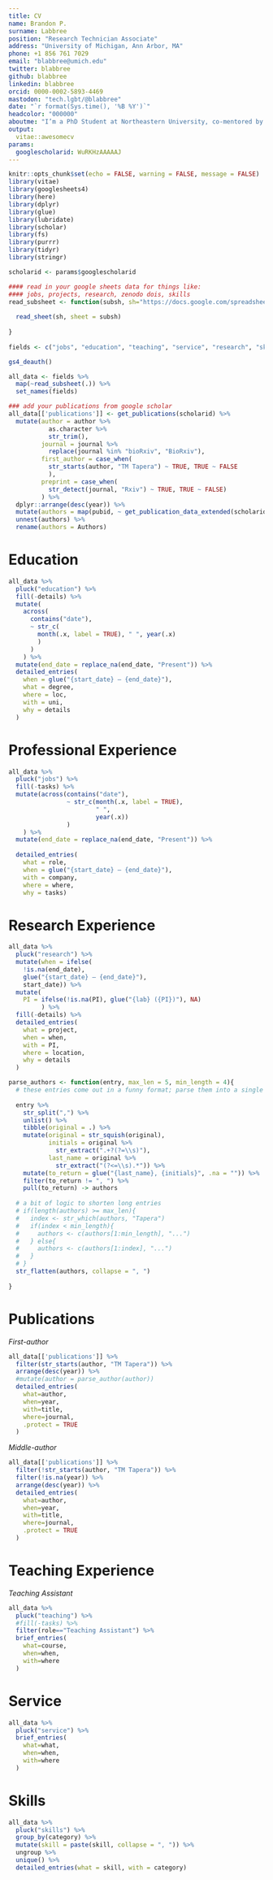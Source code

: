 ```yaml
---
title: CV
name: Brandon P.
surname: Labbree
position: "Research Technician Associate"
address: "University of Michigan, Ann Arbor, MA"
phone: +1 856 761 7029
email: "blabbree@umich.edu"
twitter: blabbree
github: blabbree
linkedin: blabbree
orcid: 0000-0002-5893-4469
mastodon: "tech.lgbt/@blabbree"
date: "`r format(Sys.time(), '%B %Y')`"
headcolor: "000000"
aboutme: "I’m a PhD Student at Northeastern University, co-mentored by Varun Mishra and Stephen Intille. I study how to detect and intervene on mental health crises from personal devices like mobile phones and smart watches."
output: 
  vitae::awesomecv
params:
  googlescholarid: WuRKHzAAAAAJ
---
```


<!-- major acknowledgement to https://github.com/seabbs/cv -->

```r

knitr::opts_chunk$set(echo = FALSE, warning = FALSE, message = FALSE)
library(vitae)
library(googlesheets4)
library(here)
library(dplyr)
library(glue)
library(lubridate)
library(scholar)
library(fs)
library(purrr)
library(tidyr)
library(stringr)

scholarid <- params$googlescholarid
```

```r
#### read in your google sheets data for things like:
#### jobs, projects, research, zenodo dois, skills
read_subsheet <- function(subsh, sh="https://docs.google.com/spreadsheets/d/1DJaiTx__pM6QKsmumNknQjjZnhu-95-P_JaxUnuKOqM/edit?usp=sharing"){
  
  read_sheet(sh, sheet = subsh)
  
}
  
fields <- c("jobs", "education", "teaching", "service", "research", "skills")

gs4_deauth()

all_data <- fields %>%
  map(~read_subsheet(.)) %>%
  set_names(fields)

### add your publications from google scholar
all_data[['publications']] <- get_publications(scholarid) %>% 
  mutate(author = author %>% 
           as.character %>%
           str_trim(),
         journal = journal %>% 
           replace(journal %in% "bioRxiv", "BioRxiv"), 
         first_author = case_when(
           str_starts(author, "TM Tapera") ~ TRUE, TRUE ~ FALSE
           ),
         preprint = case_when(
           str_detect(journal, "Rxiv") ~ TRUE, TRUE ~ FALSE)
         ) %>% 
  dplyr::arrange(desc(year)) %>%
  mutate(authors = map(pubid, ~ get_publication_data_extended(scholarid, .x))) %>%
  unnest(authors) %>%
  rename(authors = Authors)


```

# Education

```r
all_data %>%
  pluck("education") %>%
  fill(-details) %>%
  mutate(
    across(
      contains("date"),
      ~ str_c(
        month(.x, label = TRUE), " ", year(.x)
        )
      )
    ) %>%
  mutate(end_date = replace_na(end_date, "Present")) %>%
  detailed_entries(
    when = glue("{start_date} — {end_date}"),
    what = degree,
    where = loc,
    with = uni,
    why = details
  )
```

# Professional Experience

```r
all_data %>%
  pluck("jobs") %>%
  fill(-tasks) %>%
  mutate(across(contains("date"), 
                ~ str_c(month(.x, label = TRUE),
                        " ",
                        year(.x))
                )
    ) %>%
  mutate(end_date = replace_na(end_date, "Present")) %>%
  
  detailed_entries(
    what = role,
    when = glue("{start_date} — {end_date}"),
    with = company,
    where = where,
    why = tasks)
```

# Research Experience

```r
all_data %>%
  pluck("research") %>%
  mutate(when = ifelse(
    !is.na(end_date), 
    glue("{start_date} — {end_date}"),
    start_date)) %>%
  mutate(
    PI = ifelse(!is.na(PI), glue("{lab} ({PI})"), NA)
         ) %>%
  fill(-details) %>%
  detailed_entries(
    what = project,
    when = when,
    with = PI,
    where = location,
    why = details
  )
```

```r
parse_authors <- function(entry, max_len = 5, min_length = 4){
  # these entries come out in a funny format; parse them into a single character vector
  
  entry %>%
    str_split(",") %>%
    unlist() %>%
    tibble(original = .) %>%
    mutate(original = str_squish(original),
           initials = original %>%
             str_extract(".+?(?=\\s)"),
           last_name = original %>%
             str_extract("(?<=\\s).*")) %>%
    mutate(to_return = glue("{last_name}, {initials}", .na = "")) %>%
    filter(to_return != ", ") %>%
    pull(to_return) -> authors
  
  # a bit of logic to shorten long entries
  # if(length(authors) >= max_len){
  #   index <- str_which(authors, "Tapera")
  #   if(index < min_length){
  #     authors <- c(authors[1:min_length], "...")
  #   } else{
  #     authors <- c(authors[1:index], "...")
  #   }
  # }
  str_flatten(authors, collapse = ", ")
  
}

```

# Publications

*First-author*

```r
all_data[['publications']] %>%
  filter(str_starts(author, "TM Tapera")) %>%
  arrange(desc(year)) %>%
  #mutate(author = parse_author(author))
  detailed_entries(
    what=author, 
    when=year, 
    with=title, 
    where=journal,
    .protect = TRUE
  )


```

*Middle-author*

```r
all_data[['publications']] %>% 
  filter(!str_starts(author, "TM Tapera")) %>%
  filter(!is.na(year)) %>%
  arrange(desc(year)) %>%
  detailed_entries(
    what=author, 
    when=year, 
    with=title, 
    where=journal,
    .protect = TRUE
  )

```

<!-- # Software & Project Contributions -->

<!-- ```{r software} -->
<!-- all_data %>% -->
<!--   pluck("software_n_projects") %>% -->
<!--   arrange(desc(year)) %>% -->
<!--   detailed_entries( -->
<!--     what=description,  -->
<!--     when=year,  -->
<!--     with=title,  -->
<!--     where=doi, -->
<!--     why = languages, -->
<!--     .protect = TRUE -->
<!--   ) -->

<!-- ``` -->

# Teaching Experience

*Teaching Assistant*

```r
all_data %>%
  pluck("teaching") %>%
  #fill(-tasks) %>%
  filter(role=="Teaching Assistant") %>%
  brief_entries(
    what=course,
    when=when,
    with=where
  )
```

# Service

```r
all_data %>%
  pluck("service") %>%
  brief_entries(
    what=what,
    when=when,
    with=where
  )
```

# Skills

```r
all_data %>% 
  pluck("skills") %>%
  group_by(category) %>% 
  mutate(skill = paste(skill, collapse = ", ")) %>% 
  ungroup %>% 
  unique() %>%
  detailed_entries(what = skill, with = category)
```
